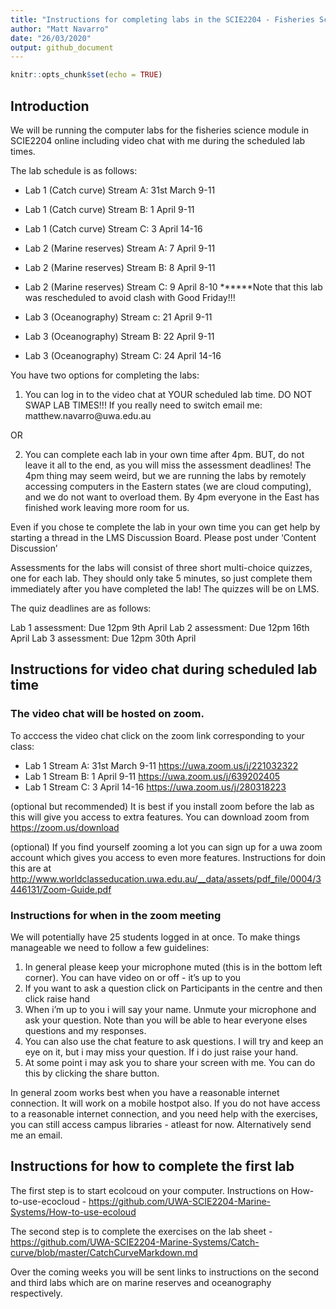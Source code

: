 ```yaml
---
title: "Instructions for completing labs in the SCIE2204 - Fisheries Science Module"
author: "Matt Navarro"
date: "26/03/2020"
output: github_document
---
```


```r
knitr::opts_chunk$set(echo = TRUE)
```

## Introduction

We will be running the computer labs for the fisheries science module in SCIE2204 online including video chat with me during the scheduled lab times. 

The lab schedule is as follows:

- Lab 1 (Catch curve) Stream A: 31st March 9-11 
- Lab 1 (Catch curve) Stream B: 1 April 9-11
- Lab 1 (Catch curve) Stream C: 3 April 14-16

- Lab 2 (Marine reserves) Stream A: 7 April 9-11
- Lab 2 (Marine reserves) Stream B: 8 April 9-11
- Lab 2 (Marine reserves) Stream C: 9 April 8-10 ******Note that this lab was rescheduled to avoid clash with Good Friday!!!

- Lab 3 (Oceanography) Stream c: 21 April 9-11
- Lab 3 (Oceanography) Stream B: 22 April 9-11
- Lab 3 (Oceanography) Stream C: 24 April 14-16

You have two options for completing the labs:

1. You can log in to the video chat at YOUR scheduled lab time. DO NOT SWAP LAB TIMES!!! If you really need to switch email me: matthew.navarro@uwa.edu.au

OR

2. You can complete each lab in your own time after 4pm. BUT, do not leave it all to the end, as you will miss the assessment deadlines! The 4pm thing may seem weird, but we are running the labs by remotely accessing computers in the Eastern states (we are cloud computing), and we do not want to overload them. By 4pm everyone in the East has finished work leaving more room for us.

Even if you chose te complete the lab in your own time you can get help by starting a thread in the LMS Discussion Board. Please post under 'Content Discussion'

Assessments for the labs will consist of three short multi-choice quizzes, one for each lab. They should only take 5 minutes, so just complete them immediately after you have completed the lab! The quizzes will be on LMS. 

The quiz deadlines are as follows:

Lab 1 assessment: Due 12pm 9th April
Lab 2 assessment: Due 12pm 16th April
Lab 3 assessment: Due 12pm 30th April

## Instructions for video chat during scheduled lab time

### The video chat will be hosted on zoom. 

To acccess the video chat click on the zoom link corresponding to your class:

- Lab 1 Stream A: 31st March 9-11 <https://uwa.zoom.us/j/221032322>
- Lab 1 Stream B: 1 April 9-11 <https://uwa.zoom.us/j/639202405> 
- Lab 1 Stream C: 3 April 14-16 <https://uwa.zoom.us/j/280318223>


(optional but recommended) It is best if you install zoom before the lab as this will give you access to extra features. You can download zoom from <https://zoom.us/download>

(optional) If you find yourself zooming a lot you can sign up for a uwa zoom account which gives you access to even more features. Instructions for doin this are at <http://www.worldclasseducation.uwa.edu.au/__data/assets/pdf_file/0004/3446131/Zoom-Guide.pdf>


### Instructions for when in the zoom meeting

We will potentially have 25 students logged in at once. To make things manageable we need to follow a few guidelines:

1. In general please keep your microphone muted (this is in the bottom left corner). You can have video on or off - it's up to you
2. If you want to ask a question click on Participants in the centre and then click raise hand
3. When i'm up to you i will say your name. Unmute your microphone and ask your question. Note than you will be able to hear everyone elses questions and my responses. 
4. You can also use the chat feature to ask questions. I will try and keep an eye on it, but i may miss your question. If i do just raise your hand.
5. At some point i may ask you to share your screen with me. You can do this by clicking the share button. 

In general zoom works best when you have a reasonable internet connection. It will work on a mobile hostpot also. If you do not have access to a reasonable internet connection, and you need help with the exercises, you can still access campus libraries - atleast for now. Alternatively send me an email. 


## Instructions for how to complete the first lab

The first step is to start ecolcoud on your computer. Instructions on How-to-use-ecocloud - <https://github.com/UWA-SCIE2204-Marine-Systems/How-to-use-ecoloud>

The second step is to complete the exercises on the lab sheet - <https://github.com/UWA-SCIE2204-Marine-Systems/Catch-curve/blob/master/CatchCurveMarkdown.md>

Over the coming weeks you will be sent links to instructions on the second and third labs which are on marine reserves and oceanography respectively. 









